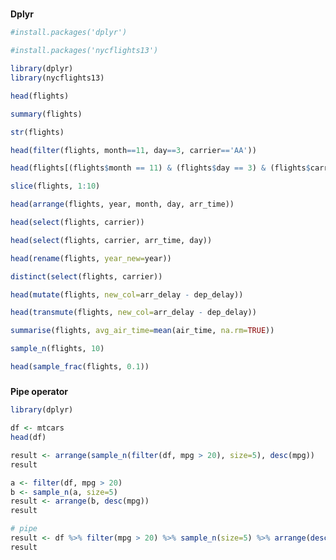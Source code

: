 #####
**Dplyr**

```r
#install.packages('dplyr')
```
```r
#install.packages('nycflights13')
```
```r
library(dplyr)
library(nycflights13)
```
```r
head(flights)
```
```r
summary(flights)
```
```r
str(flights)
```
```r
head(filter(flights, month==11, day==3, carrier=='AA'))
```
```r
head(flights[(flights$month == 11) & (flights$day == 3) & (flights$carrier == 'AA'), ])
```
```r
slice(flights, 1:10)
```
```r
head(arrange(flights, year, month, day, arr_time))
```
```r
head(select(flights, carrier))
```
```r
head(select(flights, carrier, arr_time, day))
```
```r
head(rename(flights, year_new=year))
```
```r
distinct(select(flights, carrier))
```
```r
head(mutate(flights, new_col=arr_delay - dep_delay))
```
```r
head(transmute(flights, new_col=arr_delay - dep_delay))
```
```r
summarise(flights, avg_air_time=mean(air_time, na.rm=TRUE))
```
```r
sample_n(flights, 10)
```
```r
head(sample_frac(flights, 0.1))
```
#####
**Pipe operator**

```r
library(dplyr)
```
```r
df <- mtcars
head(df)
```
```r
result <- arrange(sample_n(filter(df, mpg > 20), size=5), desc(mpg))
result
```
```r
a <- filter(df, mpg > 20)
b <- sample_n(a, size=5)
result <- arrange(b, desc(mpg))
result
```
```r
# pipe
result <- df %>% filter(mpg > 20) %>% sample_n(size=5) %>% arrange(desc(mpg))
result
```






























